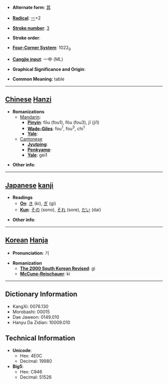 * '''Alternate form''': [[其]]

* '''[[Wiktionary:Chinese radical index| Radical]]''': [[Wiktionary:Chinese radical index 一|一]]+2

* '''[[Wiktionary:Chinese total strokes index|Stroke number]]''': [[Wiktionary:Chinese total strokes index 3|3]]

* '''Stroke order''': 

* '''[[Wiktionary:Chinese four corner index|Four-Corner System]]''': 1022<sub>0</sub>

* '''[[Wiktionary:Chinese Cangjie index|Cangjie input]]''': 一中 (ML)

* '''Graphical Significance and Origin''': 

* '''Common Meaning''': table

----

== [[Chinese]] [[Hanzi]] ==

* '''Romanizations'''
** [[Mandarin]]:
*** '''[[Pinyin]]''': fōu (fou1), fǒu (fou3), jī (ji1)
*** '''[[Wade-Giles]]''': fou<sup>1</sup>, fou<sup>3</sup>, chi<sup>1</sup>
*** '''[[Yale]]''': 
**[[Cantonese]]
***'''[[Jyutping]]''':
***'''[[Penkyamp]]''': 
***'''[[Yale]]''': gei1

* '''Other info''': 

----

== [[Japanese]] [[kanji]] ==

* '''Readings'''
** '''[[On]]''': [[き]] (ki), [[ぎ]] (gi)
** '''[[Kun]]''': [[その]] (sono), [[それ]] (sore), [[だい]] (dai)

* '''Other info''':  

----

== [[Korean]] [[Hanja]] ==

* '''Pronunciation''': 기

* '''Romanization'''
** '''[[The 2000 South Korean Revised Romanization|The 2000 South Korean Revised]]''': gi
** '''[[McCune-Reischauer]]''': ki

----

== Dictionary Information ==

* KangXi: 0076.130
* Morobashi: 00015
* Dae Jaweon: 0149.010
* Hanyu Da Zidian: 10009.010

== Technical Information ==

* '''Unicode''':
** Hex: 4E0C
** Decimal: 19980
* '''Big5''':
** Hex: C946
** Decimal: 51526